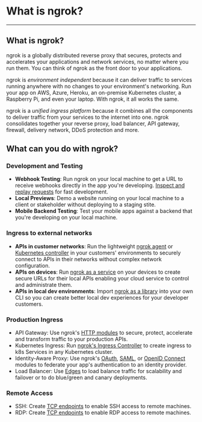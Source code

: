 # What is ngrok?

---

## What is ngrok?

ngrok is a globally distributed reverse proxy that secures, protects and
accelerates your applications and network services, no matter where you run
them. You can think of ngrok as the front door to your applications.

ngrok is _environment independent_ because it can deliver traffic to services
running anywhere with no changes to your environment's networking. Run your app
on AWS, Azure, Heroku, an on-premise Kubernetes cluster, a Raspberry Pi, and
even your laptop. With ngrok, it all works the same.

ngrok is a _unified ingress platform_ because it combines all the components to
deliver traffic from your services to the internet into one. ngrok
consolidates together your reverse proxy, load balancer, API gateway, firewall,
delivery network, DDoS protection and more.

## What can you do with ngrok?

### Development and Testing

- **Webhook Testing**: Run ngrok on your local machine to get a URL to receive
  webhooks directly in the app you're developing. [Inspect and replay
  requests](/agent/web-inspection-interface/) for fast development.
- **Local Previews**: Demo a website running on your local machine to a client
  or stakeholder without deploying to a staging stite.
- **Mobile Backend Testing**: Test your mobile apps against a backend that
  you're developing on your local machine.

### Ingress to external networks

- **APIs in customer networks**: Run the lightweight [ngrok agent](/agent/) or
  [Kubernetes controller](/k8s/) in your customers' environments to securely
  connect to APIs in their networks without complex network configuration.
- **APIs on devices**: Run [ngrok as a service](/agent/#background-service) on
  your devices to create secure URLs for their local APIs enabling your cloud
  service to control and administrate them.
- **APIs in local dev environments**: Import [ngrok as a library](/agent-sdks)
  into your own CLI so you can create better local dev experiences for your
  developer customers.

### Production Ingress

- API Gateway: Use ngrok's [HTTP modules](/http/#modules) to secure, protect,
  accelerate and transform traffic to your production APIs.
- Kubernetes Ingress: Run [ngrok's Ingress Controller](/k8s/) to create ingress
  to k8s Services in any Kubernetes cluster.
- Identity-Aware Proxy: Use ngrok's [OAuth](/http/oauth), [SAML](/http/saml/),
  or [OpenID Connect](/http/openid-connect) modules to federate your app's
  authentication to an identity provider.
- Load Balancer: Use [Edges](/network-edge/edges/) to load balance traffic for
  scalability and failover or to do blue/green and canary deployments.

### Remote Access

- SSH: Create [TCP endpoints](/tcp/) to enable SSH access to remote machines.
- RDP: Create [TCP endpoints](/tcp/) to enable RDP access to remote machines.
